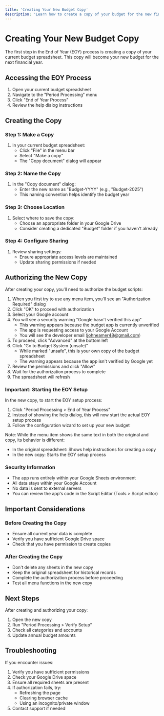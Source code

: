 ```yaml
---
title: 'Creating Your New Budget Copy'
description: 'Learn how to create a copy of your budget for the new financial year'
---
```


# Creating Your New Budget Copy

The first step in the End of Year (EOY) process is creating a copy of your current budget spreadsheet. This copy will become your new budget for the next financial year.

## Accessing the EOY Process

1. Open your current budget spreadsheet
2. Navigate to the "Period Processing" menu
3. Click "End of Year Process"
4. Review the help dialog instructions

## Creating the Copy

### Step 1: Make a Copy

1. In your current budget spreadsheet:
   - Click "File" in the menu bar
   - Select "Make a copy"
   - The "Copy document" dialog will appear

### Step 2: Name the Copy

1. In the "Copy document" dialog:
   - Enter the new name as "Budget-YYYY" (e.g., "Budget-2025")
   - This naming convention helps identify the budget year

### Step 3: Choose Location

1. Select where to save the copy:
   - Choose an appropriate folder in your Google Drive
   - Consider creating a dedicated "Budget" folder if you haven't already

### Step 4: Configure Sharing

1. Review sharing settings:
   - Ensure appropriate access levels are maintained
   - Update sharing permissions if needed

## Authorizing the New Copy

After creating your copy, you'll need to authorize the budget scripts:

1. When you first try to use any menu item, you'll see an "Authorization Required" dialog
2. Click "OK" to proceed with authorization
3. Select your Google account
4. You will see a security warning "Google hasn't verified this app"
   - This warning appears because the budget app is currently unverified
   - The app is requesting access to your Google Account
   - You will see the developer email (johneamer48@gmail.com)
5. To proceed, click "Advanced" at the bottom left
6. Click "Go to Budget System (unsafe)"
   - While marked "unsafe", this is your own copy of the budget spreadsheet
   - The warning appears because the app isn't verified by Google yet
7. Review the permissions and click "Allow"
8. Wait for the authorization process to complete
9. The spreadsheet will refresh

### Important: Starting the EOY Setup

In the new copy, to start the EOY setup process:

1. Click "Period Processing > End of Year Process"
2. Instead of showing the help dialog, this will now start the actual EOY setup process
3. Follow the configuration wizard to set up your new budget

Note: While the menu item shows the same text in both the original and copy, its behavior is different:

- In the original spreadsheet: Shows help instructions for creating a copy
- In the new copy: Starts the EOY setup process

### Security Information

- The app runs entirely within your Google Sheets environment
- All data stays within your Google Account
- No data is sent to external servers
- You can review the app's code in the Script Editor (Tools > Script editor)

## Important Considerations

### Before Creating the Copy

- Ensure all current year data is complete
- Verify you have sufficient Google Drive space
- Check that you have permission to create copies

### After Creating the Copy

- Don't delete any sheets in the new copy
- Keep the original spreadsheet for historical records
- Complete the authorization process before proceeding
- Test all menu functions in the new copy

## Next Steps

After creating and authorizing your copy:

1. Open the new copy
2. Run "Period Processing > Verify Setup"
3. Check all categories and accounts
4. Update annual budget amounts

## Troubleshooting

If you encounter issues:

1. Verify you have sufficient permissions
2. Check your Google Drive space
3. Ensure all required sheets are present
4. If authorization fails, try:
   - Refreshing the page
   - Clearing browser cache
   - Using an incognito/private window
5. Contact support if needed
